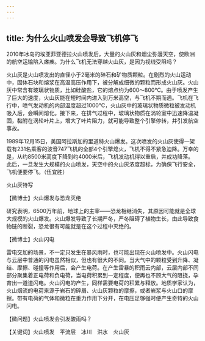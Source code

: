```yaml
---
---
---
```

title: 为什么火山喷发会导致飞机停飞
---




2010年冰岛的埃亚菲亚德拉火山喷发后，大量的火山灰和烟尘弥漫天空，使欧洲的航空运输陷入瘫痪。为什么飞机无法穿越火山灰，是因为视线受阻吗？

火山灰是火山喷发出的直径小于2毫米的碎石和矿物质颗粒。在剧烈的火山运动中，固体石块和熔浆在高温高压作用下，被分解成细微的颗粒而形成火山灰。火山灰中常含有玻璃状物质，比如硅酸盐，它的熔点约为600～800℃。由于喷发产生了巨大的速度，火山灰能在短时间内进入到万米高空，与飞机不期而遇。飞机在飞行中，喷气发动机的内部温度超过1000℃，火山灰中的玻璃状物质微粒被发动机吸入后，会瞬间熔化。接下来，在排气过程中，玻璃状物质在涡轮室中迅速降温凝固，黏附在涡轮叶片上，增大了叶片阻力，就可能导致整个引擎停转，并引发航空事故。

1989年12月15日，美国阿拉斯加的里道特火山爆发。这次喷发的火山灰使得一架载有231名乘客的波音747飞机的全部4个引擎熄火，飞机不得不紧急迫降。万幸的是，从约8500米高度下降到约4000米后，飞机发动机得以重启，并成功降落。此后，一旦发生大规模的火山喷发，天空中的火山灰浓度超标，为确保飞行安全，飞机便要停飞。（伍宜胜）

火山灰特写





【微博士】火山爆发与恐龙灭绝



研究表明，6500万年前，地球上的主宰——恐龙相继消失，其原因可能就是全球大规模的火山爆发。火山爆发导致了长期严冬，严冬阻碍了植物生长，由此导致食物链的断裂，恐龙很有可能就是在这个过程中灭绝的。

【微博士】火山闪电

雷电交加的场景，不一定只发生在暴风雨时，也可能出现在火山喷发中。火山闪电与云层中普通的闪电虽然相似，但也有很大的不同。当大气中的颗粒受到升降、凝结、摩擦、碰撞等作用后，会产生电荷。在产生雷暴的积雨云内部，云层内部不同部分聚集着正电荷和负电荷，当电荷积累到一定程度，便再也不顾大气的阻挠，孕育出一道道闪电。火山闪电的产生，同样需要电荷的积累与释放。地质学家认为，火山烟流的电荷来源于岩石的碎屑、火山灰颗粒的摩擦，或者岩浆与火山口的摩擦。带有电荷的气体和微粒在重力作用下分开，在电压足够强时便产生奇特的火山闪电。

【微问题】火山喷发会引发酸雨吗？

【关键词】火山喷发　平流层　冰川　洪水　火山灰